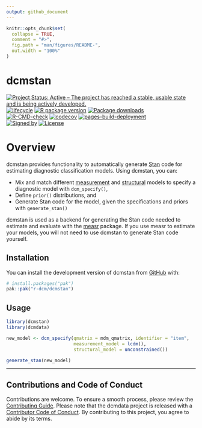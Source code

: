 ```yaml
---
output: github_document
---
```


<!-- README.md is generated from README.Rmd. Please edit that file -->

```r
knitr::opts_chunk$set(
  collapse = TRUE,
  comment = "#>",
  fig.path = "man/figures/README-",
  out.width = "100%"
)
```

# dcmstan

<!-- badges: start -->
[![Project Status: Active – The project has reached a stable, usable state and is being actively developed.](https://www.repostatus.org/badges/latest/active.svg)](https://www.repostatus.org/#active)
[![lifecycle](https://img.shields.io/badge/lifecycle-stable-brightgreen.svg)](https://lifecycle.r-lib.org/articles/stages.html)
[![R package version](https://www.r-pkg.org/badges/version/dcmstan)](https://cran.r-project.org/package=dcmstan)
[![Package downloads](https://cranlogs.r-pkg.org/badges/grand-total/dcmstan)](https://cran.r-project.org/package=dcmstan)</br>
[![R-CMD-check](https://github.com/r-dcm/dcmstan/actions/workflows/R-CMD-check.yaml/badge.svg)](https://github.com/r-dcm/dcmstan/actions/workflows/R-CMD-check.yaml)
[![codecov](https://codecov.io/gh/r-dcm/dcmstan/graph/badge.svg?token=D6qTsKTROZ)](https://codecov.io/gh/r-dcm/dcmstan)
[![pages-build-deployment](https://github.com/r-dcm/dcmstan/actions/workflows/pages/pages-build-deployment/badge.svg)](https://github.com/r-dcm/dcmstan/actions/workflows/pages/pages-build-deployment)</br>
[![Signed by](https://img.shields.io/badge/Keybase-Verified-brightgreen.svg)](https://keybase.io/wjakethompson)
[![License](https://img.shields.io/badge/License-MIT-blue.svg)](https://opensource.org/license/mit)
<!-- badges: end -->

# Overview

dcmstan provides functionality to automatically generate [Stan](https://mc-stan.org) code for estimating diagnostic classification models.
Using dcmstan, you can:

* Mix and match different [measurement](https://dcmstan.r-dcm.org/reference/measurement-model) and [structural](https://dcmstan.r-dcm.org/reference/structural-model) models to specify a diagnostic model with `dcm_specify()`,
* Define `prior()` distributions, and
* Generate Stan code for the model, given the specifications and priors with `generate_stan()`

dcmstan is used as a backend for generating the Stan code needed to estimate and evaluate with the [measr](https://measr.info) package.
If you use measr to estimate your models, you will not need to use dcmstan to generate Stan code yourself.

## Installation

You can install the development version of dcmstan from [GitHub](https://github.com/) with:

``` r
# install.packages("pak")
pak::pak("r-dcm/dcmstan")
```

## Usage

```r
library(dcmstan)
library(dcmdata)

new_model <- dcm_specify(qmatrix = mdm_qmatrix, identifier = "item",
                         measurement_model = lcdm(),
                         structural_model = unconstrained())

generate_stan(new_model)
```

---

## Contributions and Code of Conduct

Contributions are welcome.
To ensure a smooth process, please review the [Contributing Guide](https://dcmstan.r-dcm.org/CONTRIBUTING.html).
Please note that the dcmdata project is released with a [Contributor Code of Conduct](https://dcmstan.r-dcm.org/CODE_OF_CONDUCT.html).
By contributing to this project, you agree to abide by its terms.
